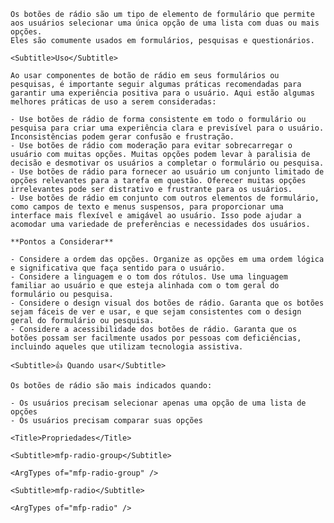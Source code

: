 
<div className="mfp-doc__wrapper" data-theme="light">
  <div className="mfp-doc__container" >
    <Title>Radio group</Title>

    Os botões de rádio são um tipo de elemento de formulário que permite aos usuários selecionar uma única opção de uma lista com duas ou mais opções.
    Eles são comumente usados em formulários, pesquisas e questionários.

    <Subtitle>Uso</Subtitle>

    Ao usar componentes de botão de rádio em seus formulários ou pesquisas, é importante seguir algumas práticas recomendadas para garantir uma experiência positiva para o usuário. Aqui estão algumas melhores práticas de uso a serem consideradas:

    - Use botões de rádio de forma consistente em todo o formulário ou pesquisa para criar uma experiência clara e previsível para o usuário. Inconsistências podem gerar confusão e frustração.
    - Use botões de rádio com moderação para evitar sobrecarregar o usuário com muitas opções. Muitas opções podem levar à paralisia de decisão e desmotivar os usuários a completar o formulário ou pesquisa.
    - Use botões de rádio para fornecer ao usuário um conjunto limitado de opções relevantes para a tarefa em questão. Oferecer muitas opções irrelevantes pode ser distrativo e frustrante para os usuários.
    - Use botões de rádio em conjunto com outros elementos de formulário, como campos de texto e menus suspensos, para proporcionar uma interface mais flexível e amigável ao usuário. Isso pode ajudar a acomodar uma variedade de preferências e necessidades dos usuários.

    **Pontos a Considerar**

    - Considere a ordem das opções. Organize as opções em uma ordem lógica e significativa que faça sentido para o usuário.
    - Considere a linguagem e o tom dos rótulos. Use uma linguagem familiar ao usuário e que esteja alinhada com o tom geral do formulário ou pesquisa.
    - Considere o design visual dos botões de rádio. Garanta que os botões sejam fáceis de ver e usar, e que sejam consistentes com o design geral do formulário ou pesquisa.
    - Considere a acessibilidade dos botões de rádio. Garanta que os botões possam ser facilmente usados por pessoas com deficiências, incluindo aqueles que utilizam tecnologia assistiva.

    <Subtitle>👍 Quando usar</Subtitle>

    Os botões de rádio são mais indicados quando:

    - Os usuários precisam selecionar apenas uma opção de uma lista de opções
    - Os usuários precisam comparar suas opções

    <Title>Propriedades</Title>

    <Subtitle>mfp-radio-group</Subtitle>

    <ArgTypes of="mfp-radio-group" />

    <Subtitle>mfp-radio</Subtitle>

    <ArgTypes of="mfp-radio" />
  </div>
</div>
